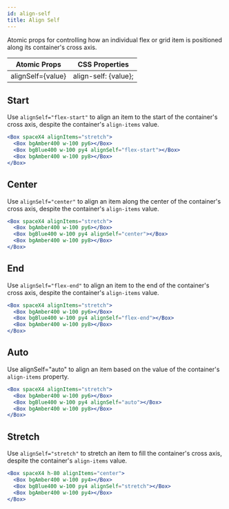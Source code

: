 ```yaml
---
id: align-self
title: Align Self
---
```


Atomic props for controlling how an individual flex or grid item is positioned along its container's cross axis.

| Atomic Props      | CSS Properties       |
| ----------------- | -------------------- |
| alignSelf={value} | align-self: {value}; |

## Start

Use `alignSelf="flex-start"` to align an item to the start of the container's cross axis, despite the container's `align-items` value.

```jsx live
<Box spaceX4 alignItems="stretch">
  <Box bgAmber400 w-100 py6></Box>
  <Box bgBlue400 w-100 py4 alignSelf="flex-start"></Box>
  <Box bgAmber400 w-100 py8></Box>
</Box>
```

## Center

Use `alignSelf="center"` to align an item along the center of the container's cross axis, despite the container's `align-items` value.

```jsx live
<Box spaceX4 alignItems="stretch">
  <Box bgAmber400 w-100 py6></Box>
  <Box bgBlue400 w-100 py4 alignSelf="center"></Box>
  <Box bgAmber400 w-100 py8></Box>
</Box>
```

## End

Use `alignSelf="flex-end"` to align an item to the end of the container's cross axis, despite the container's `align-items` value.

```jsx live
<Box spaceX4 alignItems="stretch">
  <Box bgAmber400 w-100 py6></Box>
  <Box bgBlue400 w-100 py4 alignSelf="flex-end"></Box>
  <Box bgAmber400 w-100 py8></Box>
</Box>
```

## Auto

Use alignSelf="auto" to align an item based on the value of the container's `align-items` property.

```jsx live
<Box spaceX4 alignItems="stretch">
  <Box bgAmber400 w-100 py6></Box>
  <Box bgBlue400 w-100 py4 alignSelf="auto"></Box>
  <Box bgAmber400 w-100 py8></Box>
</Box>
```

## Stretch

Use `alignSelf="stretch"` to stretch an item to fill the container's cross axis, despite the container's `align-items` value.

```jsx live
<Box spaceX4 h-80 alignItems="center">
  <Box bgAmber400 w-100 py4></Box>
  <Box bgBlue400 w-100 py4 alignSelf="stretch"></Box>
  <Box bgAmber400 w-100 py4></Box>
</Box>
```
